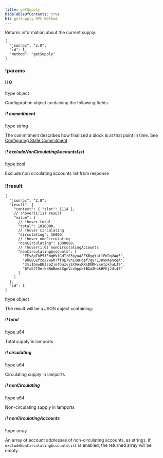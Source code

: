 ```yaml
---
title: getSupply
hideTableOfContents: true
h1: getSupply RPC Method
---
```


Returns information about the current supply.

<APIMethod>

```jsonc !!request
{
  "jsonrpc": "2.0",
  "id": 1,
  "method": "getSupply"
}
```

### !params

#### !! 0

!type object

Configuration object containing the following fields:

##### !! commitment

!type string

The commitment describes how finalized a block is at that point in time. See
[Configuring State Commitment](/docs/rpc#configuring-state-commitment).

##### !! excludeNonCirculatingAccountsList

!type bool

Exclude non circulating accounts list from response

### !!result

```jsonc !response
{
  "jsonrpc": "2.0",
  "result": {
    "context": { "slot": 1114 },
    // !hover(1:11) result
    "value": {
      // !hover total
      "total": 1016000,
      // !hover circulating
      "circulating": 16000,
      // !hover nonCirculating
      "nonCirculating": 1000000,
      // !hover(1:6) nonCirculatingAccounts
      "nonCirculatingAccounts": [
        "FEy8pTbP5fEoqMV1GdTz83byuA8EKByqYat1PKDgVAq5",
        "9huDUZfxoJ7wGMTffUE7vh1xePqef7gyrLJu9NApncqA",
        "3mi1GmwEE3zo2jmfDuzvjSX9ovRXsDUKHvsntpkhuLJ9",
        "BYxEJTDerkaRWBem3XgnVcdhppktBXa2HbkHPKj2Ui4Z"
      ]
    }
  },
  "id": 1
}
```

!type object

The result will be a JSON object containing:

##### !! total

!type u64

Total supply in lamports

##### !! circulating

!type u64

Circulating supply in lamports

##### !! nonCirculating

!type u64

Non-circulating supply in lamports

##### !! nonCirculatingAccounts

!type array

An array of account addresses of non-circulating accounts, as strings. If
`excludeNonCirculatingAccountsList` is enabled, the returned array will be
empty.

</APIMethod>
